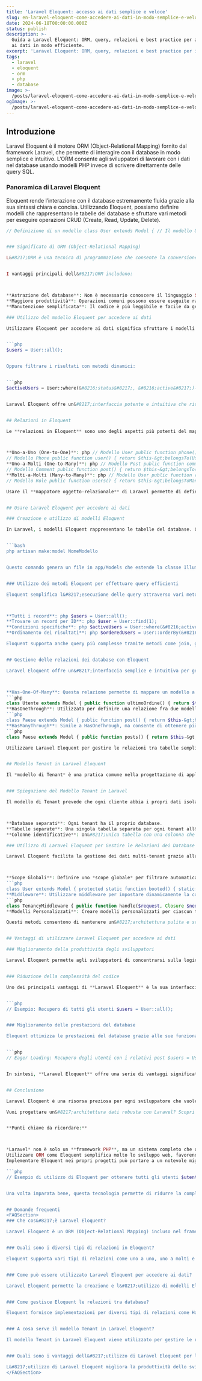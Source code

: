 ```yaml
---
title: 'Laravel Eloquent: accesso ai dati semplice e veloce'
slug: en-laravel-eloquent-come-accedere-ai-dati-in-modo-semplice-e-veloce
date: 2024-06-18T00:00:00.000Z
status: publish
description: >-
  Guida a Laravel Eloquent: ORM, query, relazioni e best practice per accedere
  ai dati in modo efficiente.
excerpt: 'Laravel Eloquent: ORM, query, relazioni e best practice per i dati.'
tags:
  - laravel
  - eloquent
  - orm
  - php
  - database
image: >-
  /posts/laravel-eloquent-come-accedere-ai-dati-in-modo-semplice-e-veloce/card.webp
ogImage: >-
  /posts/laravel-eloquent-come-accedere-ai-dati-in-modo-semplice-e-veloce/og.webp
---
```


<BreakoutImage src="/posts/laravel-eloquent-come-accedere-ai-dati-in-modo-semplice-e-veloce/cover.webp" alt="Esempi di modelli Eloquent in un progetto Laravel" />





## Introduzione

Laravel Eloquent è il motore ORM (Object-Relational Mapping) fornito dal framework Laravel, che permette di interagire con il database in modo semplice e intuitivo. L&#8217;ORM consente agli sviluppatori di lavorare con i dati nel database usando modelli PHP invece di scrivere direttamente delle query SQL.


### Panoramica di Laravel Eloquent

Eloquent rende l&#8217;interazione con il database estremamente fluida grazie alla sua sintassi chiara e concisa. Utilizzando Eloquent, possiamo definire modelli che rappresentano le tabelle del database e sfruttare vari metodi per eseguire operazioni CRUD (Create, Read, Update, Delete).


```php
// Definizione di un modello class User extends Model { // Il modello User è collegato alla tabella &#8216;users&#8217; nel database }


### Significato di ORM (Object-Relational Mapping)

L&#8217;ORM è una tecnica di programmazione che consente la conversione dei dati tra sistemi incompatibili utilizzando la programmazione orientata agli oggetti. In pratica, permette di mappare le tabelle del database a classi PHP e le righe a istanze degli oggetti.


I vantaggi principali dell&#8217;ORM includono:



**Astrazione del database**: Non è necessario conoscere il linguaggio SQL.
**Maggiore produttività**: Operazioni comuni possono essere eseguite rapidamente.
**Manutenzione semplificata**: Il codice è più leggibile e facile da gestire.

### Utilizzo del modello Eloquent per accedere ai dati

Utilizzare Eloquent per accedere ai dati significa sfruttare i modelli per interagire con le tabelle del database. Ad esempio, possiamo recuperare tutti gli utenti dalla tabella users con una semplice chiamata:


```php
$users = User::all();


Oppure filtrare i risultati con metodi dinamici:


```php
$activeUsers = User::where(&#8216;status&#8217;, &#8216;active&#8217;)-&gt;get();


Laravel Eloquent offre un&#8217;interfaccia potente e intuitiva che riduce drasticamente la complessità nella gestione dei dati.


## Relazioni in Eloquent

Le **relazioni in Eloquent** sono uno degli aspetti più potenti del mappatore oggetto-relazionale di Laravel. Questo permette di gestire facilmente le relazioni tra le tabelle del database. Eloquent supporta vari tipi di relazioni:



**Uno-a-Uno (One-to-One)**: php // Modello User public function phone() { return $this-&gt;hasOne(Phone::class); }
// Modello Phone public function user() { return $this-&gt;belongsTo(User::class); }
**Uno-a-Molti (One-to-Many)**: php // Modello Post public function comments() { return $this-&gt;hasMany(Comment::class); }
// Modello Comment public function post() { return $this-&gt;belongsTo(Post::class); }
**Molti-a-Molti (Many-to-Many)**: php // Modello User public function roles() { return $this-&gt;belongsToMany(Role::class); }
// Modello Role public function users() { return $this-&gt;belongsToMany(User::class); }

Usare il **mappatore oggetto-relazionale** di Laravel permette di definire queste relazioni direttamente all&#8217;interno dei modelli, rendendo il codice più pulito e facile da mantenere. La gestione delle relazioni tra le tabelle diventa quindi intuitiva, semplificando la scrittura delle query e la manipolazione dei dati.


## Usare Laravel Eloquent per accedere ai dati

### Creazione e utilizzo di modelli Eloquent

In Laravel, i modelli Eloquent rappresentano le tabelle del database. Ogni modello corrisponde a una tabella e offre un&#8217;interfaccia intuitiva per interagire con i dati. Per creare un modello, utilizza il comando Artisan:


```bash
php artisan make:model NomeModello


Questo comando genera un file in app/Models che estende la classe Illuminate\Database\Eloquent\Model. Puoi definire attributi e metodi personalizzati all&#8217;interno di questo file.


### Utilizzo dei metodi Eloquent per effettuare query efficienti

Eloquent semplifica l&#8217;esecuzione delle query attraverso vari metodi predefiniti. Alcuni esempi includono:



**Tutti i record**: php $users = User::all();
**Trovare un record per ID**: php $user = User::find(1);
**Condizioni specifiche**: php $activeUsers = User::where(&#8216;active&#8217;, 1)-&gt;get();
**Ordinamento dei risultati**: php $orderedUsers = User::orderBy(&#8216;name&#8217;, &#8216;asc&#8217;)-&gt;get();

Eloquent supporta anche query più complesse tramite metodi come join, groupBy e having, fornendo strumenti potenti per gestire qualsiasi esigenza di accesso ai dati.


## Gestione delle relazioni dei database con Eloquent

Laravel Eloquent offre un&#8217;interfaccia semplice e intuitiva per gestire le relazioni tra tabelle nel database. Le principali tipologie di relazioni che puoi implementare includono:



**Has-One-Of-Many**: Questa relazione permette di mappare un modello a uno specifico record tra molti. Ad esempio, se hai una tabella utenti e una tabella ordini, puoi utilizzare HasOneOfMany per ottenere l&#8217;ordine più recente di ciascun utente.
```php
class Utente extends Model { public function ultimoOrdine() { return $this-&gt;hasOne(Order::class)-&gt;latest(); } }
**HasOneThrough**: Utilizzata per definire una relazione fra due modelli attraverso un terzo modello. Ad esempio, se hai una tabella Paesi, Utenti e Post, puoi usare HasOneThrough per ottenere il post di un utente tramite il paese.
```php
class Paese extends Model { public function post() { return $this-&gt;hasOneThrough(Post::class, Utente::class); } }
**HasManyThrough**: Simile a HasOneThrough, ma consente di ottenere più record correlati. Ad esempio, tutti i post degli utenti di un determinato paese.
```php
class Paese extends Model { public function posts() { return $this-&gt;hasManyThrough(Post::class, Utente::class); } }

Utilizzare Laravel Eloquent per gestire le relazioni tra tabelle semplifica la scrittura di query complesse e migliora la leggibilità del codice. La flessibilità offerta da Eloquent permette di modellare le relazioni dei dati in modo naturale e intuitivo.


## Modello Tenant in Laravel Eloquent

Il *modello di Tenant* è una pratica comune nella progettazione di applicazioni multi-tenant, dove un&#8217;unica istanza dell&#8217;applicazione serve più clienti (o tenant). In Laravel, il modello di Tenant può essere implementato in modo efficace utilizzando Eloquent per gestire le relazioni tra i database.


### Spiegazione del Modello Tenant in Laravel

Il modello di Tenant prevede che ogni cliente abbia i propri dati isolati dagli altri. Questo può essere realizzato mediante:



**Database separati**: Ogni tenant ha il proprio database.
**Tabelle separate**: Una singola tabella separata per ogni tenant all&#8217;interno dello stesso database.
**Colonne identificative**: Un&#8217;unica tabella con una colonna che identifica il tenant a cui appartiene ogni record.

### Utilizzo di Laravel Eloquent per Gestire le Relazioni dei Database

Laravel Eloquent facilita la gestione dei dati multi-tenant grazie alla sua flessibilità e potenza. Alcuni approcci comuni includono:



**Scope Globali**: Definire uno *scope globale* per filtrare automaticamente i dati in base al tenant corrente. Ad esempio:
```php
class User extends Model { protected static function booted() { static::addGlobalScope(&#8216;tenant&#8217;, function (Builder $builder) { $builder-&gt;where(&#8216;tenant_id&#8217;, auth()-&gt;user()-&gt;tenant_id); }); } }
**Middleware**: Utilizzare middleware per impostare dinamicamente la connessione al database in base al tenant corrente.
```php
class TenancyMiddleware { public function handle($request, Closure $next) { $tenant = auth()-&gt;user()-&gt;tenant; config([&#8216;database.connections.mysql.database&#8217; =&gt; &#8216;tenant_&#8217; . $tenant-&gt;id]); DB::reconnect(); return $next($request); } }
**Modelli Personalizzati**: Creare modelli personalizzati per ciascun tenant, se necessario, per separare logicamente i dati.

Questi metodi consentono di mantenere un&#8217;architettura pulita e scalabile, garantendo che i dati dei tenant restino isolati e sicuri.


## Vantaggi di utilizzare Laravel Eloquent per accedere ai dati

### Miglioramento della produttività degli sviluppatori

Laravel Eloquent permette agli sviluppatori di concentrarsi sulla logica di business, lasciando a Eloquent il compito di interfacciarsi con il database. Grazie alle sue API intuitive e alla chiara sintassi, è possibile scrivere query in modo rapido ed efficiente. Utilizzando i modelli Eloquent, si riduce il numero di righe di codice necessarie per operazioni comuni come inserimenti, aggiornamenti e cancellazioni.


### Riduzione della complessità del codice

Uno dei principali vantaggi di **Laravel Eloquent** è la sua interfaccia intuitiva. Questo ORM (Object-Relational Mapping) consente di interagire con il database utilizzando modelli che rappresentano le tabelle del database stesso. La sintassi pulita e leggibile delle query Eloquent facilita la manutenzione del codice, rendendo più semplice l&#8217;individuazione e la risoluzione dei problemi.


```php
// Esempio: Recupero di tutti gli utenti $users = User::all();


### Miglioramento delle prestazioni del database

Eloquent ottimizza le prestazioni del database grazie alle sue funzionalità avanzate. Le query generate sono efficienti e possono essere ottimizzate ulteriormente tramite tecniche come eager loading e lazy loading. Ad esempio, l&#8217;eager loading permette di caricare le relazioni necessarie in una singola query SQL, riducendo il numero di query eseguite.


```php
// Eager Loading: Recupero degli utenti con i relativi post $users = User::with(&#8216;posts&#8217;)-&gt;get();


In sintesi, **Laravel Eloquent** offre una serie di vantaggi significativi che migliorano la produttività degli sviluppatori, riducono la complessità del codice e ottimizzano le prestazioni del database.


## Conclusione

Laravel Eloquent è una risorsa preziosa per ogni sviluppatore che vuole accedere ai dati in modo semplice e veloce. Continuare ad esplorare e sperimentare le sue funzionalità permette di massimizzare il potenziale nell&#8217;accesso e gestione dei dati.

Vuoi progettare un&#8217;architettura dati robusta con Laravel? Scopri i miei [servizi](/services/) o scrivimi da [contatti](/contatti/).


**Punti chiave da ricordare:**



*Laravel* non è solo un **framework PHP**, ma un sistema completo che offre strumenti potenti come **Eloquent**.
Utilizzare ORM come Eloquent semplifica molto lo sviluppo web, favorendo una corretta struttura delle applicazioni come **MVC**.
Implementare Eloquent nei propri progetti può portare a un notevole miglioramento della produttività e delle prestazioni del database.

```php
// Esempio di utilizzo di Eloquent per ottenere tutti gli utenti $utenti = User::all();


Una volta imparata bene, questa tecnologia permette di ridurre la complessità del codice senza compromettere le performance. Non esitare a sperimentare con le diverse funzionalità offerte da Laravel Eloquent per creare applicazioni solide ed efficienti.


## Domande frequenti
<FAQSection>
### Che cos&#8217;è Laravel Eloquent?

Laravel Eloquent è un ORM (Object-Relational Mapping) incluso nel framework Laravel. Fornisce un&#8217;implementazione ActiveRecord semplice e intuitiva per lavorare con il tuo database.


### Quali sono i diversi tipi di relazioni in Eloquent?

Eloquent supporta vari tipi di relazioni come uno a uno, uno a molti e molti a molti. Queste relazioni aiutano a definire come diverse tabelle del database sono correlate tra loro.


### Come può essere utilizzato Laravel Eloquent per accedere ai dati?

Laravel Eloquent permette la creazione e l&#8217;utilizzo di modelli Eloquent per accedere ai dati nel database. Fornisce anche metodi di query efficienti per il recupero e la manipolazione dei dati.


### Come gestisce Eloquent le relazioni tra database?

Eloquent fornisce implementazioni per diversi tipi di relazioni come Has-One-Of-Many, HasOneThrough e HasManyThrough. Queste implementazioni consentono una facile gestione delle relazioni tra database all&#8217;interno di Laravel.


### A cosa serve il modello Tenant in Laravel Eloquent?

Il modello Tenant in Laravel Eloquent viene utilizzato per gestire le relazioni tra database. Aiuta nell&#8217;organizzazione e nella gestione dei dati relativi a diversi tenant o clienti all&#8217;interno di un sistema.


### Quali sono i vantaggi dell&#8217;utilizzo di Laravel Eloquent per l&#8217;accesso ai dati?

L&#8217;utilizzo di Laravel Eloquent migliora la produttività dello sviluppatore offrendo un&#8217;interfaccia intuitiva e riducendo la complessità del codice. Migliora anche le prestazioni del database attraverso funzionalità di query ottimizzate.
</FAQSection>
